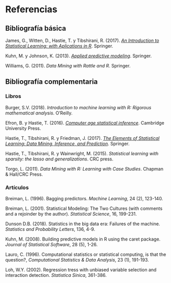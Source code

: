 # Referencias {-}

<!-- 
`r if (knitr:::is_html_output()) '# Referencias {-}'`
-->

## Bibliografía básica {-}

James, G., Witten, D., Hastie, T. y Tibshirani, R. (2017). *[An Introduction to Statistical Learning: with Aplications in R](http://faculty.marshall.usc.edu/gareth-james/ISL)*. Springer.

Kuhn, M. y Johnson, K. (2013). *[Applied predictive modeling](http://appliedpredictivemodeling.com)*. Springer.

Williams, G. (2011). *Data Mining with Rattle and R*. Springer.


## Bibliografía complementaria {-}

### Libros {-}

Burger, S.V. (2018). *Introduction to machine learning with R: Rigorous mathematical analysis*. O'Reilly.

Efron, B. y Hastie, T. (2016). *[Computer age statistical inference](http://web.stanford.edu/~hastie/CASI/)*. Cambridge University Press.

Hastie, T., Tibshirani, R. y Friedman, J. (2017).
    *[The Elements of Statistical Learning: Data Mining, Inference, and Prediction](https://web.stanford.edu/~hastie/ElemStatLearn)*. Springer.   
    
Hastie, T., Tibshirani, R. y Wainwright, M. (2015). *Statistical learning with sparsity: the lasso and generalizations*. CRC press.    
    
Torgo, L. (2011). *Data Mining with R: Learning with Case Studies*. Chapman & Hall/CRC Press.    


### Artículos {-}

Breiman, L. (1996). Bagging predictors. *Machine Learning*, 24 (2), 123-140. 

Breiman, L. (2001). Statistical Modeling: The Two Cultures (with comments and a rejoinder by the author). *Statistical Science*, 16, 199-231.

Dunson D.B. (2018). Statistics in the big data era: Failures of the machine. *Statistics and Probability Letters*, 136, 4-9.

Kuhn, M. (2008). Building predictive models in R using the caret package. *Journal of Statistical Software*, 28 (5), 1-26.

Lauro, C. (1996). Computational statistics or statistical computing, is that the question?, *Computational Statistics & Data Analysis*, 23 (1), 191-193.

Loh, W.Y. (2002). Regression tress with unbiased variable selection and interaction detection. *Statistica Sinica*, 361-386.

